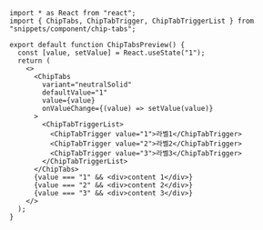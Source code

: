 ```tsx copy
import * as React from "react";
import { ChipTabs, ChipTabTrigger, ChipTabTriggerList } from "snippets/component/chip-tabs";

export default function ChipTabsPreview() {
  const [value, setValue] = React.useState("1");
  return (
    <>
      <ChipTabs
        variant="neutralSolid"
        defaultValue="1"
        value={value}
        onValueChange={(value) => setValue(value)}
      >
        <ChipTabTriggerList>
          <ChipTabTrigger value="1">라벨1</ChipTabTrigger>
          <ChipTabTrigger value="2">라벨2</ChipTabTrigger>
          <ChipTabTrigger value="3">라벨3</ChipTabTrigger>
        </ChipTabTriggerList>
      </ChipTabs>
      {value === "1" && <div>content 1</div>}
      {value === "2" && <div>content 2</div>}
      {value === "3" && <div>content 3</div>}
    </>
  );
}

```
